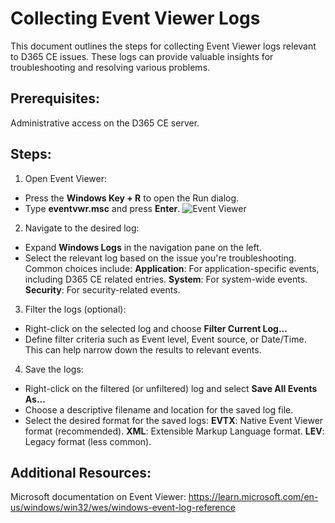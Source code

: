 # Collecting Event Viewer Logs

This document outlines the steps for collecting Event Viewer logs relevant to D365 CE issues. These logs can provide valuable insights for troubleshooting and resolving various problems.

## Prerequisites:

Administrative access on the D365 CE server.

## Steps:

1. Open Event Viewer:

- Press the **Windows Key + R** to open the Run dialog.
- Type **eventvwr.msc** and press **Enter**.
![Event Viewer](./media/eventviewer/eventviewer.png)

2. Navigate to the desired log:

- Expand **Windows Logs** in the navigation pane on the left.
- Select the relevant log based on the issue you're troubleshooting. Common choices include:
**Application**: For application-specific events, including D365 CE related entries.
**System**: For system-wide events.
**Security**: For security-related events.

3. Filter the logs (optional):

- Right-click on the selected log and choose **Filter Current Log...**
- Define filter criteria such as Event level, Event source, or Date/Time. This can help narrow down the results to relevant events.

4. Save the logs:

- Right-click on the filtered (or unfiltered) log and select **Save All Events As...**
- Choose a descriptive filename and location for the saved log file.
- Select the desired format for the saved logs:
**EVTX**: Native Event Viewer format (recommended).
**XML**: Extensible Markup Language format.
**LEV**: Legacy format (less common).


## Additional Resources:

Microsoft documentation on Event Viewer: https://learn.microsoft.com/en-us/windows/win32/wes/windows-event-log-reference
